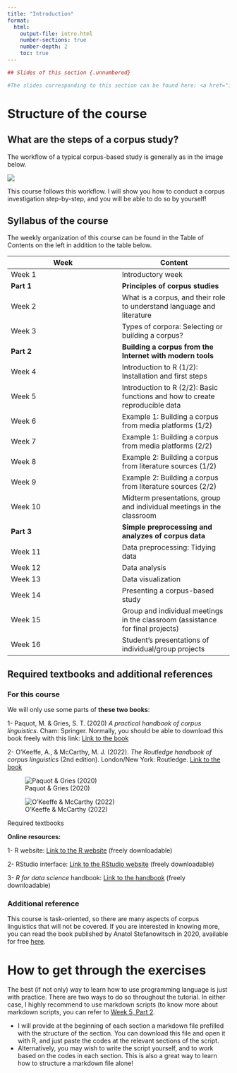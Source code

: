 ```yaml
---
title: "Introduction"
format: 
  html:
    output-file: intro.html
    number-sections: true
    number-depth: 2
    toc: true
---
```


```r
## Slides of this section {.unnumbered}

#The slides corresponding to this section can be found here: <a href="intro_slides.html" target="_blank">`r fontawesome::fa("chalkboard", a11y = "sem")`</a>
```

# Structure of the course

## What are the steps of a corpus study?

The workflow of a typical corpus-based study is generally as in the image below.

![](assets/images/WorkflowTutorial.png){.lightbox}

This course follows this workflow. I will show you how to conduct a corpus investigation step-by-step, and you will be able to do so by yourself!

## Syllabus of the course

The weekly organization of this course can be found in the Table of Contents on the left in addition to the table below.

| Week | Content |
|------------------------------------|------------------------------------|
| Week 1 | Introductory week |
| **Part 1** | **Principles of corpus studies** |
| Week 2 | What is a corpus, and their role to understand language and literature |
| Week 3 | Types of corpora: Selecting or building a corpus? |
| **Part 2** | **Building a corpus from the Internet with modern tools** |
| Week 4 | Introduction to R (1/2): Installation and first steps |
| Week 5 | Introduction to R (2/2): Basic functions and how to create reproducible data |
| Week 6 | Example 1: Building a corpus from media platforms (1/2) |
| Week 7 | Example 1: Building a corpus from media platforms (2/2) |
| Week 8 | Example 2: Building a corpus from literature sources (1/2) |
| Week 9 | Example 2: Building a corpus from literature sources (2/2) |
| Week 10 | Midterm presentations, group and individual meetings in the classroom |
| **Part 3** | **Simple preprocessing and analyzes of corpus data** |
| Week 11 | Data preprocessing: Tidying data |
| Week 12 | Data analysis |
| Week 13 | Data visualization |
| Week 14 | Presenting a corpus-based study |
| Week 15 | Group and individual meetings in the classroom (assistance for final projects) |
| Week 16 | Student's presentations of individual/group projects |

## Required textbooks and additional references

### For this course

We will only use some parts of **these two books**:

1- Paquot, M. & Gries, S. T. (2020) <i>A practical handbook of corpus linguistics</i>. Cham: Springer. Normally, you should be able to download this book freely with this link: <a href="https://link.springer.com/book/10.1007/978-3-030-46216-1" target="_blank">Link to the book</a>

2- O'Keeffe, A., & McCarthy, M. J. (2022). <i>The Routledge handbook of corpus linguistics</i> (2nd edition). London/New York: Routledge. <a href="https://www.routledge.com/The-Routledge-Handbook-of-Corpus-Linguistics/OKeeffe-McCarthy/p/book/9781032145921?srsltid=AfmBOoqOe7H-j_mhNycpy-PdTrMEQWs4bd4X2LuxUm8Vi1zbTSdMlJ3N" target="_blank">Link to the book</a>

::: {#fig-references layout-ncol="2"}
![Paquot & Gries (2020)](assets/images/PaquotGries2020.jpg){#fig-PaquotGries2020}

![O'Keeffe & McCarthy (2022)](assets/images/OKeeffeeMcCarthy2022.jpg){#fig-OKeeffeeMcCarthy2022}

Required textbooks

:::

**Online resources:**

1- R website: <a href="https://www.r-project.org/" target="_blank">Link to the R website</a> (freely downloadable)

2- RStudio interface: <a href="https://posit.co/download/rstudio-desktop/" target="_blank">Link to the RStudio website</a> (freely downloadable)

3- <i>R for data science</i> handbook: <a href="https://r4ds.hadley.nz/" target="_blank">Link to the handbook</a> (freely downloadable)

### Additional reference

This course is task-oriented, so there are many aspects of corpus linguistics that will not be covered. If you are interested in knowing more, you can read the book published by Anatol Stefanowitsch in 2020, available for free <a href="https://langsci-press.org/catalog/book/148" target="_blank">here</a>.

# How to get through the exercises

The best (if not only) way to learn how to use programming language is just with practice. There are two ways to do so throughout the tutorial. In either case, I highly recommend to use markdown scripts (to know more about markdown scripts, you can refer to <a href="https://aymeric-collart.github.io/CHU0387/Week5_2.html" target="_blank">Week 5, Part 2</a>.

-   I will provide at the beginning of each section a markdown file prefilled with the structure of the section. You can download this file and open it with R, and just paste the codes at the relevant sections of the script.
-   Alternatively, you may wish to write the script yourself, and to work based on the codes in each section. This is also a great way to learn how to structure a markdown file alone!
